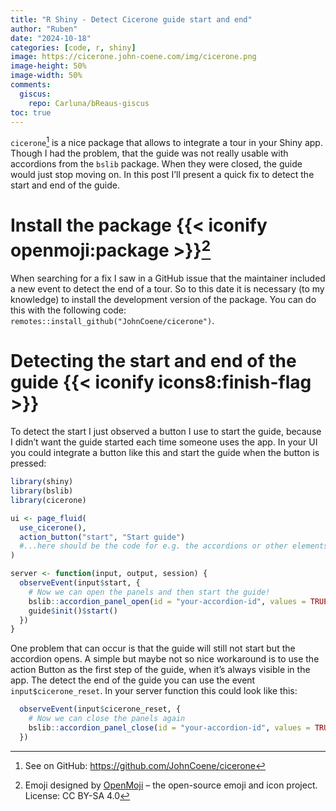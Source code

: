 ```yaml
---
title: "R Shiny - Detect Cicerone guide start and end"
author: "Ruben"
date: "2024-10-18"
categories: [code, r, shiny]
image: https://cicerone.john-coene.com/img/cicerone.png
image-height: 50%
image-width: 50%
comments:
  giscus:
    repo: Carluna/bReaus-giscus
toc: true
---
```


`cicerone`[^1] is a nice package that allows to integrate a tour in your Shiny app. Though I had the problem, that the guide was not really usable with accordions from the `bslib` package. When they were closed, the guide would just stop moving on. In this post I'll present a quick fix to detect the start and end of the guide.

# Install the package {{< iconify openmoji:package >}}[^2]

When searching for a fix I saw in a GitHub issue that the maintainer included a new event to detect the end of a tour. So to this date it is necessary (to my knowledge) to install the development version of the package. You can do this with the following code: `remotes::install_github("JohnCoene/cicerone")`.

# Detecting the start and end of the guide {{< iconify icons8:finish-flag >}}

To detect the start I just observed a button I use to start the guide, because I didn't want the guide started each time someone uses the app. In your UI you could integrate a button like this and start the guide when the button is pressed:

```r
library(shiny)
library(bslib)
library(cicerone)

ui <- page_fluid(
  use_cicerone(),
  action_button("start", "Start guide")
  #...here should be the code for e.g. the accordions or other elements 
)

server <- function(input, output, session) {
  observeEvent(input$start, {
    # Now we can open the panels and then start the guide!
    bslib::accordion_panel_open(id = "your-accordion-id", values = TRUE)
    guide$init()$start()
  })
}
```

One problem that can occur is that the guide will still not start but the accordion opens. A simple but maybe not so nice workaround is to use the action Button as the first step of the guide, when it's always visible in the app. The detect the end of the guide you can use the event `input$cicerone_reset`. In your server function this could look like this:

```r
  observeEvent(input$cicerone_reset, {
    # Now we can close the panels again
    bslib::accordion_panel_close(id = "your-accordion-id", values = TRUE)
  })
```


[^1]: See on GitHub: [https://github.com/JohnCoene/cicerone](https://github.com/JohnCoene/cicerone)
[^2]: Emoji designed by [OpenMoji](https://openmoji.org/) – the open-source emoji and icon project. License: CC BY-SA 4.0

